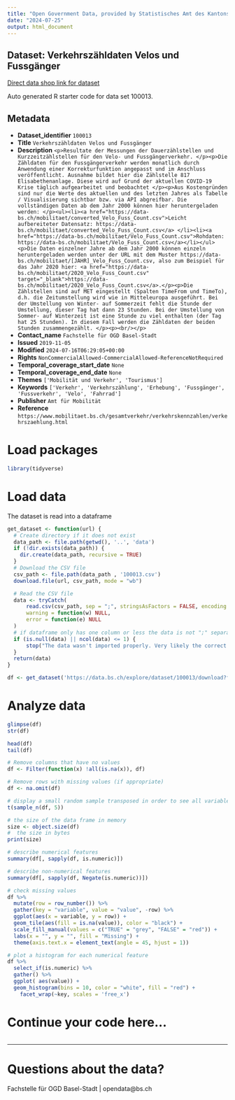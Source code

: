 ```yaml
---
title: "Open Government Data, provided by Statistisches Amt des Kantons Basel-Stadt - Fachstelle OGD"
date: "2024-07-25"
output: html_document
---
```


## Dataset: Verkehrszähldaten Velos und Fussgänger

[Direct data shop link for dataset](https://data.bs.ch/explore/dataset/100013)

Auto generated R starter code for data set 100013.

## Metadata

- **Dataset_identifier** `100013`
- **Title** `Verkehrszähldaten Velos und Fussgänger`
- **Description** `<p>Resultate der Messungen der Dauerzählstellen und Kurzzeitzählstellen für den Velo- und Fussgängerverkehr. </p><p>Die Zähldaten für den Fussgängerverkehr werden monatlich durch Anwendung einer Korrekturfunktion angepasst und im Anschluss veröffentlicht. Ausnahme bildet hier die Zählstelle 817 Elisabethenanlage. Diese wird auf Grund der aktuellen COVID-19 Krise täglich aufgearbeitet und beobachtet </p><p>Aus Kostengründen sind nur die Werte des aktuellen und des letzten Jahres als Tabelle / Visualisierung sichtbar bzw. via API abgreifbar. Die vollständigen Daten ab dem Jahr 2000 können hier heruntergeladen werden: </p><ul><li><a href="https://data-bs.ch/mobilitaet/converted_Velo_Fuss_Count.csv">Leicht aufbereiteter Datensatz: https://data-bs.ch/mobilitaet/converted_Velo_Fuss_Count.csv</a> </li><li><a href="https://data-bs.ch/mobilitaet/Velo_Fuss_Count.csv">Rohdaten: https://data-bs.ch/mobilitaet/Velo_Fuss_Count.csv</a></li></ul><p>Die Daten einzelner Jahre ab dem Jahr 2000 können einzeln heruntergeladen werden unter der URL mit dem Muster https://data-bs.ch/mobilitaet/[JAHR]_Velo_Fuss_Count.csv, also zum Beispiel für das Jahr 2020 hier: <a href="https://data-bs.ch/mobilitaet/2020_Velo_Fuss_Count.csv" target="_blank">https://data-bs.ch/mobilitaet/2020_Velo_Fuss_Count.csv</a>.</p><p>Die Zählstellen sind auf MET eingestellt (Spalten TimeFrom und TimeTo), d.h. die Zeitumstellung wird wie in Mitteleuropa ausgeführt. Bei der Umstellung von Winter- auf Sommerzeit fehlt die Stunde der Umstellung, dieser Tag hat dann 23 Stunden. Bei der Umstellung von Sommer- auf Winterzeit ist eine Stunde zu viel enthalten (der Tag hat 25 Stunden). In diesem Fall werden die Zähldaten der beiden Stunden zusammengezählt. </p><p><br/></p>`
- **Contact_name** `Fachstelle für OGD Basel-Stadt`
- **Issued** `2019-11-05`
- **Modified** `2024-07-16T06:29:05+00:00`
- **Rights** `NonCommercialAllowed-CommercialAllowed-ReferenceNotRequired`
- **Temporal_coverage_start_date** `None`
- **Temporal_coverage_end_date** `None`
- **Themes** `['Mobilität und Verkehr', 'Tourismus']`
- **Keywords** `['Verkehr', 'Verkehrszählung', 'Erhebung', 'Fussgänger', 'Fussverkehr', 'Velo', 'Fahrrad']`
- **Publisher** `Amt für Mobilität`
- **Reference** `https://www.mobilitaet.bs.ch/gesamtverkehr/verkehrskennzahlen/verkehrszaehlung.html`


# Load packages

```r

library(tidyverse)
```

# Load data

The dataset is read into a dataframe

```r
get_dataset <- function(url) {
  # Create directory if it does not exist
  data_path <- file.path(getwd(), '..', 'data')
  if (!dir.exists(data_path)) {
    dir.create(data_path, recursive = TRUE)
  }
  # Download the CSV file
  csv_path <- file.path(data_path , '100013.csv')
  download.file(url, csv_path, mode = "wb")

  # Read the CSV file
  data <- tryCatch(
      read.csv(csv_path, sep = ";", stringsAsFactors = FALSE, encoding = "UTF-8"),
      warning = function(w) NULL,
      error = function(e) NULL
  )
  # if dataframe only has one column or less the data is not ";" separated
  if (is.null(data) || ncol(data) <= 1) {
      stop("The data wasn't imported properly. Very likely the correct separator couldn't be found.\nPlease check the dataset manually and adjust the code.")
  }
  return(data)
}
```

```r

df <- get_dataset('https://data.bs.ch/explore/dataset/100013/download?format=csv&timezone=Europe%2FZurich')

```

# Analyze data

```r

glimpse(df)
str(df)

head(df)
tail(df)

```

```r
# Remove columns that have no values
df <- Filter(function(x) !all(is.na(x)), df)

# Remove rows with missing values (if appropriate)
df <- na.omit(df)
```

```r
# display a small random sample transposed in order to see all variables
t(sample_n(df, 5))
```

```r
# the size of the data frame in memory
size <- object.size(df)
#  the size in bytes
print(size)
```

```r
# describe numerical features
summary(df[, sapply(df, is.numeric)])
```

```r
# describe non-numerical features
summary(df[, sapply(df, Negate(is.numeric))])
```

```r
# check missing values
df %>%
  mutate(row = row_number()) %>%
  gather(key = "variable", value = "value", -row) %>%
  ggplot(aes(x = variable, y = row)) +
  geom_tile(aes(fill = is.na(value)), color = "black") +
  scale_fill_manual(values = c("TRUE" = "grey", "FALSE" = "red")) +
  labs(x = "", y = "", fill = "Missing") +
  theme(axis.text.x = element_text(angle = 45, hjust = 1))
```

```r
# plot a histogram for each numerical feature
df %>%
  select_if(is.numeric) %>%
  gather() %>%
  ggplot( aes(value)) +
  geom_histogram(bins = 10, color = "white", fill = "red") +
    facet_wrap(~key, scales = 'free_x')
```

# Continue your code here...

```r

```
------------------------------------------------------------------------

# Questions about the data?

Fachstelle für OGD Basel-Stadt | opendata@bs.ch
